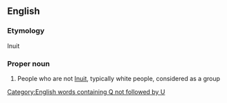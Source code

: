 ==English==

===Etymology===
Inuit

===Proper noun===
{{en-proper noun}}

# People who are not [[Inuit]], typically white people, considered as a group

[[Category:English words containing Q not followed by U]]